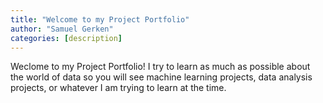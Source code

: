 ```yaml
---
title: "Welcome to my Project Portfolio"
author: "Samuel Gerken"
categories: [description]
---
```


Weclome to my Project Portfolio! I try to learn as much as possible about the world of data so you will see machine learning projects, data analysis projects, or whatever I am trying to learn at the time.